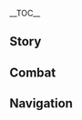 {{CharacterTabs}}
{{LanguageTabs}}
__TOC__
==Story==
{{VO/Story
|character           = Gaming
|language            = ko
|name                = 가명

<!-- Hello -->
|vo_01_01_title      = 첫 만남…
|vo_01_01_subtitle   = Hello
|vo_01_01_file       = VO_{language}{character} Hello.ogg
|vo_01_01_tx         = 안녕, 난 화기청의 표사야. 가명이라고 불러 줘. 물건 호송하려고? 하하, 잘 왔어, 일단 차부터 한잔해. 짐부터 싸고 바로 일정 잡아서 출발할게! 아, 혹시 짐승춤 때문에 온 거면 언제든 출발할 수 있어! 「열혈 짐승춤꾼단」의 결정권자가 바로 나거든. 아차차, 이거 실례 실례
|vo_01_01_rm         = 

<!-- Chats -->
|vo_02_01_title      = 잡담·짐승춤
|vo_02_01_subtitle   = Chat: Wushou Dance
|vo_02_01_file       = VO_{language}{character} Chat - Wushou Dance.ogg
|vo_02_01_tx         = 두둥탁, 눈 부릅뜨기! 두두두둥탁, 수염 씻기! 으음… 이게 아니야. 아직 연습이 더 필요해
|vo_02_01_rm         = 
|vo_02_02_title      = 잡담·호송
|vo_02_02_subtitle   = Chat: Armed Escort
|vo_02_02_file       = VO_{language}{character} Chat - Armed Escort.ogg
|vo_02_02_tx         = 산길이든 물길이든, 호송하면서 어디든 안 가봤겠어 내가? 걱정 마, 야. 골드 등급 표사는 그냥 된 게 아니니까
|vo_02_02_rm         = 
|vo_02_03_title      = 잡담·아침 차
|vo_02_03_subtitle   = Chat: Dim Sum
|vo_02_03_file       = VO_{language}{character} Chat - Dim Sum.ogg
|vo_02_03_tx         = 차 한 잔과 간단한 식사거리, 거기에 야채 볶음과 생곤죽까지 더해지면, 음… 딱이야…
|vo_02_03_rm         = 

<!-- Weather -->
|vo_03_01_title      = 비가 올 때…
|vo_03_01_subtitle   = When It Rains
|vo_03_01_file       = VO_{language}{character} When It Rains.ogg
|vo_03_01_tx         = 비 온다! 빨래 걷어!
|vo_03_01_rm         = 
|vo_03_02_title      = 번개가 칠 때…
|vo_03_02_subtitle   = When Thunder Strikes
|vo_03_02_file       = VO_{language}{character} When Thunder Strikes.ogg
|vo_03_02_tx         = 어어, 들려? 나쁜 놈이 맹세를 하면 하늘에서 벼락이 떨어진대!
|vo_03_02_rm         = 
|vo_03_03_title      = 눈이 올 때…
|vo_03_03_subtitle   = When It Snows
|vo_03_03_file       = VO_{language}{character} When It Snows.ogg
|vo_03_03_tx         = 아&mdash;&mdash;엥? 왜 입 안으로 안 들어오지?
|vo_03_03_rm         = 
|vo_03_04_title      = 햇살이 좋을 때…
|vo_03_04_subtitle   = When the Sun Is Out
|vo_03_04_file       = VO_{language}{character} When the Sun Is Out.ogg
|vo_03_04_tx         = 햇살 좋구나, 야. 습기도 날아가고
|vo_03_04_rm         = 
|vo_03_05_title      = 사막에 있을 때…
|vo_03_05_subtitle   = In the Desert
|vo_03_05_file       = VO_{language}{character} In the Desert.ogg
|vo_03_05_tx         = 이런 곳에서는 물이 엄청 비싸겠지? 미리 챙겨와서 다행이네
|vo_03_05_rm         = 

<!-- Greetings -->
|vo_04_01_title      = 아침 인사…
|vo_04_01_subtitle   = Good Morning
|vo_04_01_file       = VO_{language}{character} Good Morning.ogg
|vo_04_01_tx         = 훈련이 다 끝나서 아침 차 마실 건데, 같이 갈래?
|vo_04_01_rm         = 
|vo_04_02_title      = 점심 인사…
|vo_04_02_subtitle   = Good Afternoon
|vo_04_02_file       = VO_{language}{character} Good Afternoon.ogg
|vo_04_02_tx         = 아침 차라고는 하지만 점심에 마셔도 상관은 없지. 어떻게, 갈까?
|vo_04_02_rm         = 
|vo_04_03_title      = 저녁 인사…
|vo_04_03_subtitle   = Good Evening
|vo_04_03_file       = VO_{language}{character} Good Evening.ogg
|vo_04_03_tx         = 식당을 하나 예약했는데, 저녁에만 문을 열고 단골손님만 받는 곳이래. 그런 곳을 안 가면 손해잖아, 야. 그런 의미에서, 출발?
|vo_04_03_rm         = 
|vo_04_04_title      = 굿나잇…
|vo_04_04_subtitle   = Good Night
|vo_04_04_file       = VO_{language}{character} Good Night.ogg
|vo_04_04_tx         = 잘 거야? 안 출출해? 야식이나 먹을까?
|vo_04_04_rm         = 

<!-- About -->
|vo_05_01_title      = 가명 자신에 대해·고향
|vo_05_01_subtitle   = About {character}: Hometown
|vo_05_01_file       = VO_{language}{character} About {character} - Hometown.ogg
|vo_05_01_tx         = 교영 마을, 가봤어? 거기가 내 고향이야. 거기는 찻잎이 엄청 유명해. 「송라선아」도 있고 「유운단총」도 있지. 그래 그래, 쇠뿔도 단김에 빼랬다고, 여기 합정단총이 있으니까 지금 찻집에 가서 한 잔 끓여줄게. 가자 가자, 내가 살 테니까!
|vo_05_01_rm         = 
|vo_05_02_title      = 가명 자신에 대해·지금 이 순간
|vo_05_02_subtitle   = About {character}: This Day and Age
|vo_05_02_friendship = 4
|vo_05_02_file       = VO_{language}{character} About {character} - This Day and Age.ogg
|vo_05_02_tx         = 난 밥도 잘 먹고 다니고 짐승춤을 연구할 힘도 있어. 주변 사람들의 이해와 호의에 감사할 따름이지. 거기에 보답하기 위해서라도 120%의 힘을 다해 맡은 임무를 수행할 거야. 힘이 좀 남으면 의뢰도 더 받고, 친구랑 차도 마셔야지. 그런다고 손해 보는 건 아니니까, 하하
|vo_05_02_rm         = 

<!-- About Us -->
|vo_06_01_title      = 우리에 대해·구경
|vo_06_01_subtitle   = About Us: Show of Support
|vo_06_01_file       = VO_{language}{character} About Us - Show of Support.ogg
|vo_06_01_tx         = 호송 일이 없을 땐 보통 리월항 거리에서 짐승춤 공연을 해. 와서 구경해볼래? 에이, 돈은 안 받아, 야. 친구들이 즐겁게 봐주면 난 그걸로 만족한다고
|vo_06_01_rm         = 
|vo_06_02_title      = 우리에 대해·느긋하게 차 한잔
|vo_06_02_subtitle   = About Us: Dim Sum Time
|vo_06_02_friendship = 6
|vo_06_02_file       = VO_{language}{character} About Us - Dim Sum Time.ogg
|vo_06_02_tx         = 명심해, 밖에서는 친구끼리 서로 의지하는 거야. 힘들 때는 혼자 끙끙 앓지 말고 내 도움이 필요하면 언제든 말해! 아아, 물론 안 좋은 소식을 안 듣는 게 제일 좋지. 집 밖에선 평안하게 지내는 게 제일 중요하니까, 느긋하게 차 한잔하자는 소식이 들리면 더 반가울 거야~
|vo_06_02_rm         = 

<!-- Miscellany I -->
|vo_07_01_title      = 「신의 눈」에 대해…
|vo_07_01_subtitle   = About the [[Vision]]
|vo_07_01_friendship = 4
|vo_07_01_file       = VO_{language}{character} About the Vision.ogg
|vo_07_01_tx         = 무협 소설에선 임맥이랑 독맥을 뚫고 나면 고수가 된다더라. 신의 눈을 얻었을 때가 대충 그런 느낌이었지…. 하하, 농담이야! 내가 무슨 무림 고수도 아니고, 그냥 기력이 좀 늘어나긴 했어. 덕분에 주변 사람들을 돕기가 수월해졌지. 근데 넌 신의 눈이 없어도 이렇게 대단한데, 그게 생기면 대체 얼마나 대단해지는 거야?
|vo_07_01_rm         = 
|vo_07_02_title      = 하고 싶은 이야기…
|vo_07_02_subtitle   = Something to Share
|vo_07_02_file       = VO_{language}{character} Something to Share.ogg
|vo_07_02_tx         = 「문동이(文童)」는 정말 말썽꾸러기야. 원래는 좀 동글동글 얌전해지라고 이런 이름을 지었는데… 보다시피 전혀 효과가 없네, 하하. 뭐, 괜찮아, 야. 좀 사나운 맛도 있어야 짐승춤도 볼 만해지니까. 문동이를 보고 있으면 나도 산예가 되는 느낌이야. 짐승 탈을 쓰면 느낌이 확 오지… 어흥!
|vo_07_02_rm         = 
|vo_07_03_title      = 흥미있는 일…
|vo_07_03_subtitle   = Interesting Things
|vo_07_03_file       = VO_{language}{character} Interesting Things.ogg
|vo_07_03_tx         = 꽃이나 풀, 나무껍질이나 나뭇가지는 말린 다음 끓여서 마시면 좋은 효능이 있는 것들이 많아. 우리 할머니랑 숙모님이 그러셨는데, 튀긴 음식을 먹은 전후에 꼭 「냉차」를 마셔줘야 몸속의 열기를 가라앉힐 수 있다더라…
|vo_07_03_rm         = 

<!-- About Others -->
|vo_08_01_title      = 향릉에 대해…
|vo_08_01_subtitle   = About [[Xiangling]]
|vo_08_01_friendship = 4
|vo_08_01_file       = VO_{language}{character} About Xiangling.ogg
|vo_08_01_tx         = 향릉 숙수는 정말 많은 요리를 할 줄 알아. 난 그중에서 삶은 검정 농어가 제일 마음에 들어. 너무 매워서 물에 두 번씩 씻어 먹어도 「스읍&mdash;&mdash;하아」 하게 되지만 말이야, 하하하. 누가 만민당의 간판스타 아니랄까 봐 조미료도 화끈하게 넣는다니까! 다음에 또 먹어야지!
|vo_08_01_rm         = 
|vo_08_02_title      = 행추에 대해…
|vo_08_02_subtitle   = About [[Xingqiu]]
|vo_08_02_friendship = 4
|vo_08_02_file       = VO_{language}{character} About Xingqiu.ogg
|vo_08_02_tx         = 비운 상회는 우리 호송국의 단골손님이야. 그쪽은 항상 그 도련님이 이런저런 일을 결정하더라고. 한번은 행추 도련님이 직접 호송에 관한 걸 묻길래 최근 비운 상회의 화물 운반 경로랑 출발, 도착 일자까지 다 알려줬거든? 근데 알고 보니 만문집사에 신간이 언제 입고되는지가 궁금했던 거더라, 하하하
|vo_08_02_rm         = 
|vo_08_03_title      = 중운에 대해…
|vo_08_03_subtitle   = About [[Chongyun]]
|vo_08_03_friendship = 4
|vo_08_03_file       = VO_{language}{character} About Chongyun.ogg
|vo_08_03_tx         = 듣기로 그 친구는 「양의 체질」이라던데, 우리 식으로 말하자면 몸에 열이 왕성한 거거든. 그럴 땐 냉차를 많이 마셔줘야 해
|vo_08_03_rm         = 
|vo_08_04_title      = 각청에 대해…
|vo_08_04_subtitle   = About [[Keqing]]
|vo_08_04_friendship = 4
|vo_08_04_file       = VO_{language}{character} About Keqing.ogg
|vo_08_04_tx         = 옥형성 님이 리월항과 유롱항 사이의 운송로를 정리해 주신 덕분에 요즘에는 도적 떼가 감히 얼씬거리질 못하지. 나 실업자 되는 거 아니냐고? 하하, 설마 설마. 도적과 싸울 필요는 없어도 힘쓸 사람은 항상 필요한 법이거든
|vo_08_04_rm         = 
|vo_08_05_title      = 백출에 대해…
|vo_08_05_subtitle   = About [[Baizhu]]
|vo_08_05_friendship = 4
|vo_08_05_file       = VO_{language}{character} About Baizhu.ogg
|vo_08_05_tx         = 호송 일을 하든 짐승춤을 추든, 다치는 건 다 예삿일이야. 그래서 백 선생님에게 더 감사해. 그분이 지어준 약은 여행용으로든 상비약으로든 안성맞춤이거든. 그래서 호송국 형제들은 리월항에 들를 때면 어떻게든 용을 써서 약을 지어 갈 정도지
|vo_08_05_rm         = 
|vo_08_06_title      = 치치에 대해…
|vo_08_06_subtitle   = About [[Qiqi]]
|vo_08_06_friendship = 4
|vo_08_06_file       = VO_{language}{character} About Qiqi.ogg
|vo_08_06_tx         = 치치는 정말 친절한 아이야. 내가 불복려에 갈 때마다 약을 잔뜩 쥐여 주거든. 몸이 뻣뻣해서 맨날 다치는 거라고 생각했는지 유연 체조도 가르쳐 주더라니까? 하하. 너도 해볼래? 엄청 쉬운데, 하나 둘 치 치, 둘 둘 치 치…
|vo_08_06_rm         = 
|vo_08_07_title      = 운근에 대해…
|vo_08_07_subtitle   = About [[Yun Jin]]
|vo_08_07_friendship = 4
|vo_08_07_file       = VO_{language}{character} About Yun Jin.ogg
|vo_08_07_tx         = 운근 선생님은 내 롤 모델이야! 문외한이든 전문가든 그분의 노래에 호평을 하지 않은 사람이 없다니까. 언젠가 「열혈단」의 영향력이 「운한사」의 절반 정도만 되면… 난 자다가도 웃게 될 거야!
|vo_08_07_rm         = 
|vo_08_08_title      = 신염에 대해…
|vo_08_08_subtitle   = About [[Xinyan]]
|vo_08_08_friendship = 4
|vo_08_08_file       = VO_{language}{character} About Xinyan.ogg
|vo_08_08_tx         = 신염의 노래에는 감화력이 있어! 문동이는 그 노래를 들을 때 좋아서 머리까지 흔들흔들대더라니까? 언제 기회가 되면 같이 「광란의 로큰롤 짐승춤 공연」을 해보고 싶어. 아, 넌 견문이 넓지? 넌 어떻게 생각해?
|vo_08_08_rm         = 
|vo_08_09_title      = 한운에 대해…
|vo_08_09_subtitle   = About [[Xianyun]]
|vo_08_09_friendship = 4
|vo_08_09_file       = VO_{language}{character} About Xianyun.ogg
|vo_08_09_tx         = 한운 이모는 날 정말 잘 챙겨주셔. 내 짐승 탈이 헤진 것을 보시고는 금방 내 키보다 큰 탈을 열댓 개씩 안겨 주시더라니까. 내가 침이 마르도록 설득하고 나서야 그 대신 내 원래 탈을 개량해 주셨지…. 덕분에 짐승 탈이 훨씬 가볍고 멋있어졌어. 짐승 망토도 언제든 바람에 휘날리는 게 꼭 무슨 선법을 쓰는 것 같아서 완전 마음에 들어!
|vo_08_09_rm         = 
|vo_08_10_title      = 종려에 대해…
|vo_08_10_subtitle   = About [[Zhongli]]
|vo_08_10_friendship = 4
|vo_08_10_file       = VO_{language}{character} About Zhongli.ogg
|vo_08_10_tx         = 그 종려라는 분은 부유한 집안 출신의 문인일 거 같아. 찻집이나 무대로 물건을 운반할 때마다 차를 마시거나 강담을 듣는 모습을 봤는데, 딱 봐도 아는 게 많아 보이더라고. 야, 한번은 어쩌다 다른 사람이랑 차에 대해 얘기하는 걸 들었는데, 우리 아버지랑 만나면 밤새도록 이야기할 수 있겠다 싶더라니까…
|vo_08_10_rm         = 
|vo_08_11_title      = 샤를로트에 대해…
|vo_08_11_subtitle   = About [[Charlotte]]
|vo_08_11_friendship = 4
|vo_08_11_file       = VO_{language}{character} About Charlotte.ogg
|vo_08_11_tx         = 아, 그 기자 아가씨? 나 알아! 유롱항에 있는 폰타인 사람들은 다들 스팀버드를 즐겨 보거든. 나도 자주 읽고는 해. 그 사람, 좋은 기사를 많이 썼던데? 아, 참! 그러고 보니 너도 헤드라인에 올랐잖아! 맞지?
|vo_08_11_rm         = 
|vo_08_12_title      = 남연에 대해…
|vo_08_12_subtitle   = About [[Lan Yan]]
|vo_08_12_friendship = 4
|vo_08_12_file       = VO_{language}{character} About Lan Yan.ogg
|vo_08_12_tx         = 남연은 식신이나 다름없어, 야! 남연한테 산속 시골 요리 집에 데려가 달라고 해 봐. 식자재를 가져가서 요리할 수 있는 농장인데, 내가 가던 곳이라고 하면 바로 알 거야. 그 산길은 굉장히 험해서, 남연처럼 경험 많은 현지인이 없으면 아무리 너라도 날이 저물 때까지 길만 헤맬걸. 가게 되면 내 이름 대고 마음껏 먹어. 거기 사장님이랑 아는 사이거든, 계산은 나한테 달아 둬!
|vo_08_12_rm         = 

<!-- More About -->
|vo_09_01_title      = 가명에 대해 알기·첫 번째
|vo_09_01_subtitle   = More About {character}: I
|vo_09_01_file       = VO_{language}{character} More About {character} - 01.ogg
|vo_09_01_tx         = 표사 중에서 짐승춤을 제일 잘 추고, 짐승춤꾼 중에서 호송 일을 제일 많이 하는 사람! 어때? 이런 소개라면 날 확실히 기억할 수 있겠지?
|vo_09_01_rm         = 
|vo_09_02_title      = 가명에 대해 알기·두 번째
|vo_09_02_subtitle   = More About {character}: II
|vo_09_02_friendship = 3
|vo_09_02_file       = VO_{language}{character} More About {character} - 02.ogg
|vo_09_02_tx         = 초짜인지 고수인지는 기초만 봐도 알 수 있어. 기마 자세나 발차기, 다리 찢기, 뛰어오르기, 구르기… 이런 것도 못 하면 가볍게는 높은 곳에서 떨어져서 보름은 누워 있게 되거나, 심하게는 호송 일을 하다가 목숨까지 잃을 수 있거든…. 무시무시하지? 그럴 거야. 이런 식으로 호송국의 형제들을 설득해서 같이 훈련하고는 했거든, 하하하
|vo_09_02_rm         = 
|vo_09_03_title      = 가명에 대해 알기·세 번째
|vo_09_03_subtitle   = More About {character}: III
|vo_09_03_friendship = 4
|vo_09_03_file       = VO_{language}{character} More About {character} - 03.ogg
|vo_09_03_tx         = 짐승 탈이랑 망토는 악기 같은 거야. 연습을 많이 하면 할수록 빨리 망가지기 때문에 자주 손을 봐줘야 하는데, 그러려면 돈이 적잖게 들지. 거기에 평소에 주변 사람들에게 밥이랑 차를 사주고, 명절에는 선물도 사주고, 돈 필요한 형제들에게 좀 꿔주고 하다 보면… 월급을 받아도 남는 게 거의 없어, 야…
|vo_09_03_rm         = 
|vo_09_04_title      = 가명에 대해 알기·네 번째
|vo_09_04_subtitle   = More About {character}: IV
|vo_09_04_friendship = 5
|vo_09_04_file       = VO_{language}{character} More About {character} - 04.ogg
|vo_09_04_tx         = 아버지는 내가 곁에서 장사를 배우기를 바라셨어. 생각을 안 해본 건 아니야 나도. 오히려 생각을 했으니까 집을 나온 거지. 먼저 난 짐승춤을 향한 내 열정이 잠깐의 치기가 아니라는 걸 증명하고 싶었어. 난 꼭 두각을 드러내고 말 거야! 그리고 둘째로는… 아버지랑 더 싸우기 싫었어. 아버지를 싫어하는 건 아니지만, 하는 말이 무슨 화약을 퍼붓는 거 같거든. 그래서 도망쳐 나온 것도 있지~
|vo_09_04_rm         = 
|vo_09_05_title      = 가명에 대해 알기·다섯 번째
|vo_09_05_subtitle   = More About {character}: V
|vo_09_05_friendship = 6
|vo_09_05_file       = VO_{language}{character} More About {character} - 05.ogg
|vo_09_05_tx         = 봐봐, 여기, 요 며칠 발차기 수련을 했더니 멍이 들었어. 여기는 지난달에 구르기 연습을 하다가 부딪힌 건데, 지금은 거의 나았고~ 여기 이 흉터는 굉장하지? 처음 높은 기둥 위로 올라갔다가 떨어졌을 때 생긴 건데, 그때는 피가 막 엄청 났었거든. 하마터면 이제 막 시작한 짐승춤 생애가 곧바로 끝장날 뻔했다니까…. 그래도 다행 다행! 지금까지 이런저런 일은 있었지만 아직 계속하고 있으니까…. 응, 반드시 계속해야지…
|vo_09_05_rm         = 

<!-- Miscellany II -->
|vo_10_01_title      = 가명의 취미…
|vo_10_01_subtitle   = {character}'s Hobbies
|vo_10_01_file       = VO_{language}{character} Hobbies.ogg
|vo_10_01_tx         = 아침 차는 차만 말하는 게 아니야. 같이 나오는 간식까지 통틀어서 가리키는 거지. 미리 해놓는 것도 있고, 주문하면 만드는 것도 있고, 다 먹고 나면 점심을 먹을 필요가 없다니까~? 한가할 땐 날 불러. 내가 한턱낼 테니까! 먹고 싶은 게 있으면 말만 해. 다 못 먹겠다 싶으면 싸 가면 되는 거고
|vo_10_01_rm         = 
|vo_10_02_title      = 가명의 고민…
|vo_10_02_subtitle   = {character}'s Troubles
|vo_10_02_file       = VO_{language}{character} Troubles.ogg
|vo_10_02_tx         = 뭐어?! 자릿세까지는 그렇다 쳐도 휴지까지 추가 요금을 받는다고? 직접 챙겨오길 잘했네. 당장 반납하자, 야
|vo_10_02_rm         = 
|vo_10_03_title      = 좋아하는 음식…
|vo_10_03_subtitle   = Favorite Food
|vo_10_03_file       = VO_{language}{character} Favorite Food.ogg
|vo_10_03_tx         = 난 어렸을 때 엄청 말썽쟁이였어. 사고 칠 때마다 내가 훈계를 들은 척 만 척하면 엄마가 「널 낳느니 차사오를 낳고 말지!」라고 하시곤 했지. 매번 차사오를 먹을 때면 엄마 생각이 나…
|vo_10_03_rm         = 
|vo_10_04_title      = 싫어하는 음식…
|vo_10_04_subtitle   = Least Favorite Food
|vo_10_04_file       = VO_{language}{character} Least Favorite Food.ogg
|vo_10_04_tx         = 내 입맛이 까다롭다고들 하는데, 내가 바라는 건 단순해. 새고기는 새고기 맛이, 생선은 생선 맛이 나야 한다는 거지. 이게 유별난 거야?
|vo_10_04_rm         = 

<!-- Receiving a Gift -->
|vo_11_01_title      = 선물 획득·첫 번째
|vo_11_01_subtitle   = Receiving a Gift: I
|vo_11_01_file       = VO_{language}{character} Receiving a Gift - 01.ogg
|vo_11_01_tx         = 이 맛은&mdash;&mdash;설마 「신」이었어, 너? 맞지? 「요리의 신」!
|vo_11_01_rm         = 
|vo_11_02_title      = 선물 획득·두 번째
|vo_11_02_subtitle   = Receiving a Gift: II
|vo_11_02_file       = VO_{language}{character} Receiving a Gift - 02.ogg
|vo_11_02_tx         = 이걸 직접 했다고? 대단하네! 이런 요리 수준이면 고수라고 해도 되겠다, 야!
|vo_11_02_rm         = 
|vo_11_03_title      = 선물 획득·세 번째
|vo_11_03_subtitle   = Receiving a Gift: III
|vo_11_03_file       = VO_{language}{character} Receiving a Gift - 03.ogg
|vo_11_03_tx         = 잘못된 게 있으면 바로잡아야지! 내가 잘못한 게 있으면 차라리 그냥 한 대 쳐!
|vo_11_03_rm         = 

<!-- Birthday -->
|vo_12_01_title      = 생일…
|vo_12_01_subtitle   = Birthday
|vo_12_01_file       = VO_{language}{character} Birthday.ogg
|vo_12_01_tx         = 농담이지? 생일같이 좋은 날을 미리 안 알려준다고? 내가 미리 신월헌에 한상 거하게 차려달라고 주문해놨으니 망정이지. 팔첩반상에 달달한 간식이랑 음료까지 시켜놨으니까 친구들 불러서 파티나 열자. 아, 그리고 개인적으로 조촐하게 짐승춤 공연도 준비했어. 마음에 들었으면 좋겠다, 야
|vo_12_01_rm         = 

<!-- Feelings About Ascension -->
|vo_13_01_title      = 돌파의 느낌·기
|vo_13_01_subtitle   = Feelings About Ascension: Intro
|vo_13_01_ascension  = 1
|vo_13_01_file       = VO_{language}{character} Feelings About Ascension - 01.ogg
|vo_13_01_tx         = 와, 이걸 전부 나한테 준다고? 이거 미안해서 어쩐대? 하하
|vo_13_01_rm         = 
|vo_13_02_title      = 돌파의 느낌·승
|vo_13_02_subtitle   = Feelings About Ascension: Building Up
|vo_13_02_ascension  = 2
|vo_13_02_file       = VO_{language}{character} Feelings About Ascension - 02.ogg
|vo_13_02_tx         = 하하, 이 정도로 날 챙겨주다니. 이거 엄청난 기술이라도 익혀두지 않으면 안 되겠는걸
|vo_13_02_rm         = 
|vo_13_03_title      = 돌파의 느낌·전
|vo_13_03_subtitle   = Feelings About Ascension: Climax
|vo_13_03_ascension  = 4
|vo_13_03_file       = VO_{language}{character} Feelings About Ascension - 03.ogg
|vo_13_03_tx         = 호송도 표사의 일이지만, 경호도 마찬가지지. 너만 좋다면 앞으로 네 경호는 내가 맡을게?
|vo_13_03_rm         = 
|vo_13_04_title      = 돌파의 느낌·결
|vo_13_04_subtitle   = Feelings About Ascension: Conclusion
|vo_13_04_ascension  = 6
|vo_13_04_file       = VO_{language}{character} Feelings About Ascension - 04.ogg
|vo_13_04_tx         = 내 짐승 탈에 화룡점정을 해줬구나. 정말 고마워! 앞으로의 여정이 순탄할 거라고 장담은 못 하겠지만, 널 위해 최선을 다할게!
|vo_13_04_rm         = 
|vo_13_04_tl         = 
}}

==Combat==
{{Combat VO
|character           = Gaming
|language            = ko

<!-- Elemental Skill -->
|skill_1_tx          = 미안 미안
|skill_1_rm          = 
|skill_2_tx          = 춤춰보자!
|skill_2_rm          = 
|skill_3_tx          = 일등상이다!
|skill_3_rm          = 

<!-- Elemental Burst -->
|burst_1_tx          = 운수대통이구나~
|burst_1_rm          = 
|burst_2_tx          = 문동아, 네 차례야!
|burst_2_rm          = 
|burst_3_tx          = 열혈 짐승춤!
|burst_3_rm          = 

<!-- Sprint Start -->
|sprint-s_1_file     = Sprint Start 01,Sprint Start 02,Sprint Start 03

<!-- Deploying Wind Glider -->
|glider_1_file       = Deploying Wind Glider 01,Deploying Wind Glider 02,Deploying Wind Glider 03

<!-- Opening Treasure Chest -->
|chest_1_tx          = 야, 끝내주는데 이거!
|chest_1_rm          = 
|chest_2_tx          = 이건 어디로 호송해 줄까?
|chest_2_rm          = 
|chest_3_tx          = 차분히 가다보면 재물이 따라오지~
|chest_3_rm          = 

<!-- Low HP -->
|low-hp_1_tx         = 약간의 고통은 격려나 다름없어…
|low-hp_1_rm         = 
|low-hp_2_tx         = 헷, 이 정도쯤이야…
|low-hp_2_rm         = 
|low-hp_3_tx         = 버틸 수 있어! 계속하자고!
|low-hp_3_rm         = 

<!-- Ally Low HP -->
|ally-low-hp_1_tx    = 나한테 맡기고 잠깐 쉬어!
|ally-low-hp_1_rm    = 
|ally-low-hp_2_tx    = 이봐! 무리하지 마!
|ally-low-hp_2_rm    = 

<!-- Fallen -->
|fallen_1_tx         = 핫, 나 먼저 갈게…
|fallen_1_rm         = 
|fallen_2_tx         = 아직 춤을 다 못 췄는데…
|fallen_2_rm         = 
|fallen_3_tx         = 빨리 가… 난 신경 쓰지 말고…
|fallen_3_rm         = 

<!-- Light Hit Taken -->
|hit-l_1_file        = Light Hit Taken 01,Light Hit Taken 02,Light Hit Taken 03,Light Hit Taken 04,Light Hit Taken 05,Light Hit Taken 06

<!-- Heavy Hit Taken -->
|hit-h_1_tx          = 이건 아니지!
|hit-h_1_rm          = 
|hit-h_2_tx          = 잠깐만!
|hit-h_2_rm          = 
|hit-h_3_file        = Heavy Hit Taken 03,Heavy Hit Taken 04,Heavy Hit Taken 05,Heavy Hit Taken 06

<!-- Joining Party -->
|join_1_tx           = 호송 가자
|join_1_rm           = 
|join_2_tx           = 좋았어, 가자!
|join_2_rm           = 
|join_3_tx           = 급해? 아니면 아침 차부터 마시지 않을래?
|join_3_rm           = 

<!-- Character Idles -->
|idle_1_file         = Standby 01,Standby 02

<!-- Light Attack -->
|atk-l_1_file        = Light Attack 01,Light Attack 02,Light Attack 03,Light Attack 04,Light Attack 05,Light Attack 06,Light Attack 07

<!-- Mid Attack -->
|atk-m_1_file        = Mid Attack 01,Mid Attack 02,Mid Attack 03

<!-- Heavy Attack -->
|atk-h_1_file        = Heavy Attack 01,Heavy Attack 02,Heavy Attack 03

<!-- Climbing -->
|climb_1_file        = Climbing 01,Climbing 02,Climbing 03

<!-- Climbing Breath -->
|climb-b_1_file      = Climbing Breath 01,Climbing Breath 02,Climbing Breath 03

<!-- Jumping -->
|jump_1_file         = Jumping 01,Jumping 02,Jumping 03,Jumping 04,Jumping 05
}}

==Navigation==
{{Character Navbox|VO-KO}}